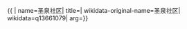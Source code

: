 {{ {{{1|PRC admin/showdata}}}|
name=圣泉社区|
title=|
wikidata-original-name=圣泉社区|
wikidata=q13661079|
arg={{{arg|}}}}}